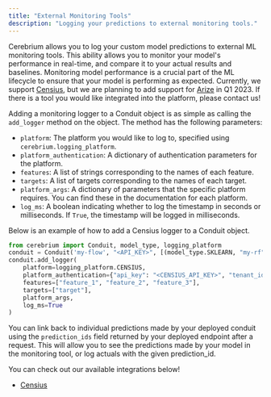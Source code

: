 ```yaml
---
title: "External Monitoring Tools"
description: "Logging your predictions to external monitoring tools."
---
```


Cerebrium allows you to log your custom model predictions to external ML monitoring tools.
This ability allows you to monitor your model's performance in real-time, and compare it to your actual results and baselines.
Monitoring model performance is a crucial part of the ML lifecycle to ensure that your model is performing as expected.
Currently, we support [Censius](https://censius.ai/),
but we are planning to add support for [Arize](https://arize.com/) in Q1 2023. If there is a tool you would like integrated into the platform, please contact us!

Adding a monitoring logger to a Conduit object is as simple as calling the `add_logger` method on the object. The method has the following parameters:

- `platform`: The platform you would like to log to, specified using `cerebrium.logging_platform`.
- `platform_authentication`: A dictionary of authentication parameters for the platform.
- `features`: A list of strings corresponding to the names of each feature.
- `targets`: A list of targets corresponding to the names of each target.
- `platform_args`: A dictionary of parameters that the specific platform requires. You can find these in the documentation for each platform.
- `log_ms`: A boolean indicating whether to log the timestamp in seconds or milliseconds. If `True`, the timestamp will be logged in milliseconds.

Below is an example of how to add a Censius logger to a Conduit object.

```python
from cerebrium import Conduit, model_type, logging_platform
conduit = Conduit('my-flow', "<API_KEY>", [(model_type.SKLEARN, "my-rf")])
conduit.add_logger(
    platform=logging_platform.CENSIUS,
    platform_authentication={"api_key": "<CENSIUS_API_KEY>", "tenant_id": "<CENSIUS_TENANT_ID>"},
    features=["feature_1", "feature_2", "feature_3"],
    targets=["target"],
    platform_args,
    log_ms=True
)
```

You can link back to individual predictions made by your deployed conduit using the
`prediction_ids` field returned by your deployed endpoint after a request.
This will allow you to see the predictions made by your model in the monitoring tool, or log actuals with the given prediction_id.

You can check out our available integrations below!

- [Censius](/cerebrium/logging/censius)
